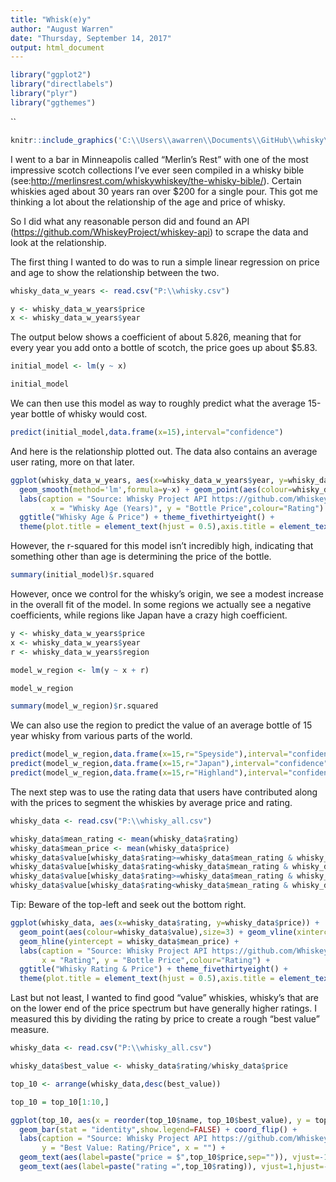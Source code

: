 ```yaml
---
title: "Whisk(e)y"
author: "August Warren"
date: "Thursday, September 14, 2017"
output: html_document
---
```



```r
library("ggplot2")
library("directlabels")
library("plyr")
library("ggthemes")
```
``
```r
knitr::include_graphics('C:\\Users\\awarren\\Documents\\GitHub\\whisky\\single-malts-at-merlins.jpg')
```

I went to a bar in Minneapolis called "Merlin's Rest" with one of the most impressive scotch collections I've ever seen compiled in a whisky bible (see:<http://merlinsrest.com/whiskywhiskey/the-whisky-bible/>). Certain whiskies aged about 30 years ran over $200 for a single pour. This got me thinking a lot about the relationship of the age and price of whisky. 

So I did what any reasonable person did and found an API (<https://github.com/WhiskeyProject/whiskey-api>) to scrape the data and look at the relationship.



The first thing I wanted to do was to run a simple linear regression on price and age to show the relationship between the two.

```r

whisky_data_w_years <- read.csv("P:\\whisky.csv")

y <- whisky_data_w_years$price
x <- whisky_data_w_years$year
```

The output below shows a coefficient of about 5.826, meaning that for every year you add onto a bottle of scotch, the price goes up about $5.83. 

```r
initial_model <- lm(y ~ x)

initial_model
```

We can then use this model as way to roughly predict what the average 15-year bottle of whisky would cost.

```r
predict(initial_model,data.frame(x=15),interval="confidence")
```

And here is the relationship plotted out. The data also contains an average user rating, more on that later.

```r

ggplot(whisky_data_w_years, aes(x=whisky_data_w_years$year, y=whisky_data_w_years$price),) + 
  geom_smooth(method='lm',formula=y~x) + geom_point(aes(colour=whisky_data_w_years$rating),size=3) +
  labs(caption = "Source: Whisky Project API https://github.com/WhiskeyProject/whiskey-api", 
         x = "Whisky Age (Years)", y = "Bottle Price",colour="Rating") + 
  ggtitle("Whisky Age & Price") + theme_fivethirtyeight() + 
  theme(plot.title = element_text(hjust = 0.5),axis.title = element_text()) + ylab('Bottle Price')

```

However, the r-squared for this model isn't incredibly high, indicating that something other than age is determining the price of the bottle. 

```r
summary(initial_model)$r.squared
```

However, once we control for the whisky's origin, we see a modest increase in the overall fit of the model. In some regions we actually see a negative coefficients, while regions like Japan have a crazy high coefficient. 
```r
y <- whisky_data_w_years$price
x <- whisky_data_w_years$year
r <- whisky_data_w_years$region

model_w_region <- lm(y ~ x + r)

model_w_region

summary(model_w_region)$r.squared
```

We can also use the region to predict the value of an average bottle of 15 year whisky from various parts of the world.

```r
predict(model_w_region,data.frame(x=15,r="Speyside"),interval="confidence")
predict(model_w_region,data.frame(x=15,r="Japan"),interval="confidence")
predict(model_w_region,data.frame(x=15,r="Highland"),interval="confidence")
```

The next step was to use the rating data that users have contributed along with the prices to segment the whiskies by average price and rating.



```r

whisky_data <- read.csv("P:\\whisky_all.csv")

whisky_data$mean_rating <- mean(whisky_data$rating)
whisky_data$mean_price <- mean(whisky_data$price)
whisky_data$value[whisky_data$rating>=whisky_data$mean_rating & whisky_data$price>=whisky_data$mean_price] <- "Above average rating & price" 
whisky_data$value[whisky_data$rating<whisky_data$mean_rating & whisky_data$price>=whisky_data$mean_price] <- "Below average rating & Above average price" 
whisky_data$value[whisky_data$rating>=whisky_data$mean_rating & whisky_data$price<whisky_data$mean_price] <- "Above average rating & Below average price" 
whisky_data$value[whisky_data$rating<whisky_data$mean_rating & whisky_data$price<whisky_data$mean_price] <- "Below average rating & price" 
```

Tip: Beware of the top-left and seek out the bottom right.

```r
ggplot(whisky_data, aes(x=whisky_data$rating, y=whisky_data$price)) + 
  geom_point(aes(colour=whisky_data$value),size=3) + geom_vline(xintercept = whisky_data$mean_rating) + 
  geom_hline(yintercept = whisky_data$mean_price) +
  labs(caption = "Source: Whisky Project API https://github.com/WhiskeyProject/whiskey-api", 
       x = "Rating", y = "Bottle Price",colour="Rating") + 
  ggtitle("Whisky Rating & Price") + theme_fivethirtyeight() + 
  theme(plot.title = element_text(hjust = 0.5),axis.title = element_text()) + ylab('Bottle Price')

```

Last but not least, I wanted to find good "value" whiskies, whisky's that are on the lower end of the price spectrum but have generally higher ratings. I measured this by dividing the rating by price to create a rough "best value" measure. 

```r

whisky_data <- read.csv("P:\\whisky_all.csv")

whisky_data$best_value <- whisky_data$rating/whisky_data$price

top_10 <- arrange(whisky_data,desc(best_value))

top_10 = top_10[1:10,]
```

```r
ggplot(top_10, aes(x = reorder(top_10$name, top_10$best_value), y = top_10$best_value,fill=top_10$best_value)) + 
  geom_bar(stat = "identity",show.legend=FALSE) + coord_flip() + 
  labs(caption = "Source: Whisky Project API https://github.com/WhiskeyProject/whiskey-api", 
       y = "Best Value: Rating/Price", x = "") +
  geom_text(aes(label=paste("price = $",top_10$price,sep="")), vjust=-1,hjust=-0.1, position=position_dodge(.5), size=5,) + ggtitle("Best Value Whiskies: Rating/Price") +
  geom_text(aes(label=paste("rating =",top_10$rating)), vjust=1,hjust=-0.1, position=position_dodge(.5), size=5) +  ylim(c(0,8))

```

